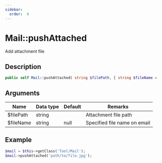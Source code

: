 ```yaml
---
sidebar:
  order:  6
---
```


# Mail::pushAttached

Add attachment file

## Description

```php
public self Mail::pushAttached( string $filePath, [ string $fileName = null ] )
```

## Arguments

| Name      | Data type | Default | Remarks                      |
| --------- | --------- | ------- | ---------------------------- |
| $filePath | string    |         | Attachment file path         |
| $fileName | string    | null    | Specified file name on email |

## Example

```php title="Controller"
$mail = $this->getClass('Tool/Mail');
$mail->pushAttached('path/to/file.jpg');
```
